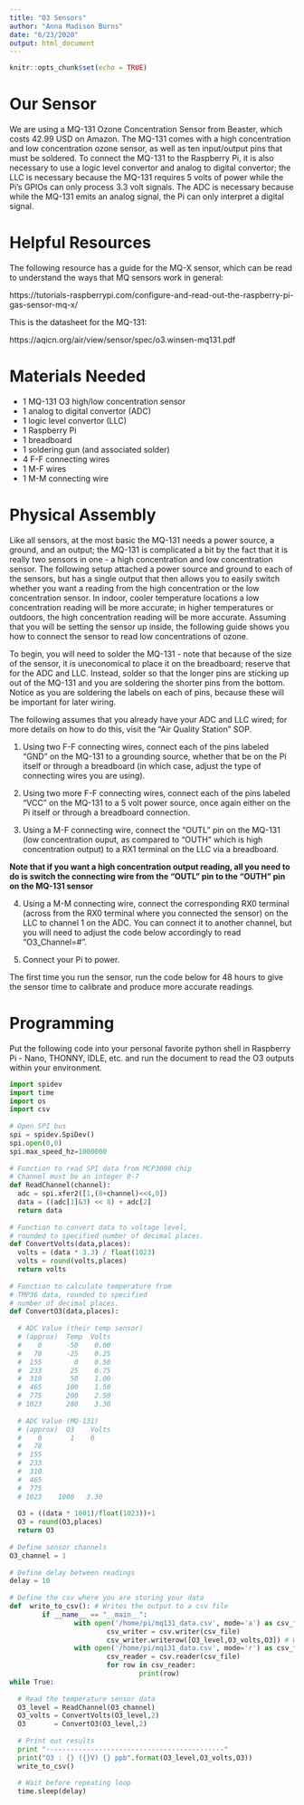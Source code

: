 ```yaml
---
title: "O3 Sensors"
author: "Anna Madison Burns"
date: "6/23/2020"
output: html_document
---
```


```r
knitr::opts_chunk$set(echo = TRUE)
```

# Our Sensor

We are using a MQ-131 Ozone Concentration Sensor from Beaster, which costs 42.99 USD on Amazon.  The MQ-131 comes with a high concentration and low concentration ozone sensor, as well as ten input/output pins that must be soldered.  To connect the MQ-131 to the Raspberry Pi, it is also necessary to use a logic level convertor and analog to digital convertor; the LLC is necessary because the MQ-131 requires 5 volts of power while the Pi's GPIOs can only process 3.3 volt signals.  The ADC is necessary because while the MQ-131 emits an analog signal, the Pi can only interpret a digital signal.

# Helpful Resources

The following resource has a guide for the MQ-X sensor, which can be read to understand the ways that MQ sensors work in general:

https://tutorials-raspberrypi.com/configure-and-read-out-the-raspberry-pi-gas-sensor-mq-x/

This is the datasheet for the MQ-131:

https://aqicn.org/air/view/sensor/spec/o3.winsen-mq131.pdf

# Materials Needed

* 1 MQ-131 O3 high/low concentration sensor
* 1 analog to digital convertor (ADC)
* 1 logic level convertor (LLC)
* 1 Raspberry Pi
* 1 breadboard
* 1 soldering gun (and associated solder)
* 4 F-F connecting wires
* 1 M-F wires
* 1 M-M connecting wire

# Physical Assembly

Like all sensors, at the most basic the MQ-131 needs a power source, a ground, and an output; the MQ-131 is complicated a bit by the fact that it is really two sensors in one - a high concentration and low concentration sensor.  The following setup attached a power source and ground to each of the sensors, but has a single output that then allows you to easily switch whether you want a reading from the high concentration or the low concentration sensor.  In indoor, cooler temperature locations a low concentration reading will be more accurate; in higher temperatures or outdoors, the high concentration reading will be more accurate.  Assuming that you will be setting the sensor up inside, the following guide shows you how to connect the sensor to read low concentrations of ozone.

To begin, you will need to solder the MQ-131 - note that because of the size of the sensor, it is uneconomical to place it on the breadboard; reserve that for the ADC and LLC.  Instead, solder so that the longer pins are sticking up out of the MQ-131 and you are soldering the shorter pins from the bottom.  Notice as you are soldering the labels on each of pins, because these will be important for later wiring.

The following assumes that you already have your ADC and LLC wired; for more details on how to do this, visit the "Air Quality Station" SOP.

1.  Using two F-F connecting wires, connect each of the pins labeled "GND" on the MQ-131 to a grounding source, whether that be on the Pi itself or through a breadboard (in which case, adjust the type of connecting wires you are using).

2.  Using two more F-F connecting wires, connect each of the pins labeled "VCC" on the MQ-131 to a 5 volt power source, once again either on the Pi itself or through a breadboard connection.

3.  Using a M-F connecting wire, connect the "OUTL" pin on the MQ-131 (low concentration ouput, as compared to "OUTH" which is high concentration output) to a RX1 terminal on the LLC via a breadboard.

**Note that if you want a high concentration output reading, all you need to do is switch the connecting wire from the "OUTL" pin to the "OUTH" pin on the MQ-131 sensor**

4.  Using a M-M connecting wire, connect the corresponding RX0 terminal (across from the RX0 terminal where you connected the sensor) on the LLC to channel 1 on the ADC.  You can connect it to another channel, but you will need to adjust the code below accordingly to read "O3_Channel=#".  

5.  Connect your Pi to power.

The first time you run the sensor, run the code below for 48 hours to give the sensor time to calibrate and produce more accurate readings.

# Programming

Put the following code into your personal favorite python shell in Raspberry Pi - Nano, THONNY, IDLE, etc. and run the document to read the O3 outputs within your environment. 

```python
import spidev
import time
import os
import csv
 
# Open SPI bus
spi = spidev.SpiDev()
spi.open(0,0)
spi.max_speed_hz=1000000
 
# Function to read SPI data from MCP3008 chip
# Channel must be an integer 0-7
def ReadChannel(channel):
  adc = spi.xfer2([1,(8+channel)<<4,0])
  data = ((adc[1]&3) << 8) + adc[2]
  return data
 
# Function to convert data to voltage level,
# rounded to specified number of decimal places.
def ConvertVolts(data,places):
  volts = (data * 3.3) / float(1023)
  volts = round(volts,places)
  return volts
 
# Function to calculate temperature from
# TMP36 data, rounded to specified
# number of decimal places.
def ConvertO3(data,places):
 
  # ADC Value (their temp sensor)
  # (approx)  Temp  Volts
  #    0      -50    0.00
  #   78      -25    0.25
  #  155        0    0.50
  #  233       25    0.75
  #  310       50    1.00
  #  465      100    1.50
  #  775      200    2.50
  # 1023      280    3.30
  
  # ADC Value (MQ-131)
  # (approx)  O3    Volts
  #    0       1    0
  #   78      
  #  155
  #  233
  #  310
  #  465
  #  775
  # 1023    1000   3.30
 
  O3 = ((data * 1001)/float(1023))+1
  O3 = round(O3,places)
  return O3
 
# Define sensor channels
O3_channel = 1
 
# Define delay between readings
delay = 10
 
# Define the csv where you are storing your data
def  write_to_csv(): # Writes the output to a csv file
        if __name__ == "__main__":
                with open('/home/pi/mq131_data.csv', mode='a') as csv_file: # First condition is the name and location of your csv file (this can be changed); second condition is the 'append' mode, which allows you to add new lines to the document without overwriting old ones
                        csv_writer = csv.writer(csv_file)
                        csv_writer.writerow([O3_level,O3_volts,O3]) # What your output is titled
                with open('/home/pi/mq131_data.csv', mode='r') as csv_file: # Now that your csv file is appended, this allows you to read it and actually prints the output
                        csv_reader = csv.reader(csv_file)
                        for row in csv_reader:
                                print(row)
while True:
 
  # Read the temperature sensor data
  O3_level = ReadChannel(O3_channel)
  O3_volts = ConvertVolts(O3_level,2)
  O3       = ConvertO3(O3_level,2)
 
  # Print out results
  print "--------------------------------------------"
  print("O3 : {} ({}V) {} ppb".format(O3_level,O3_volts,O3))
  write_to_csv()
  
  # Wait before repeating loop
  time.sleep(delay)
```

